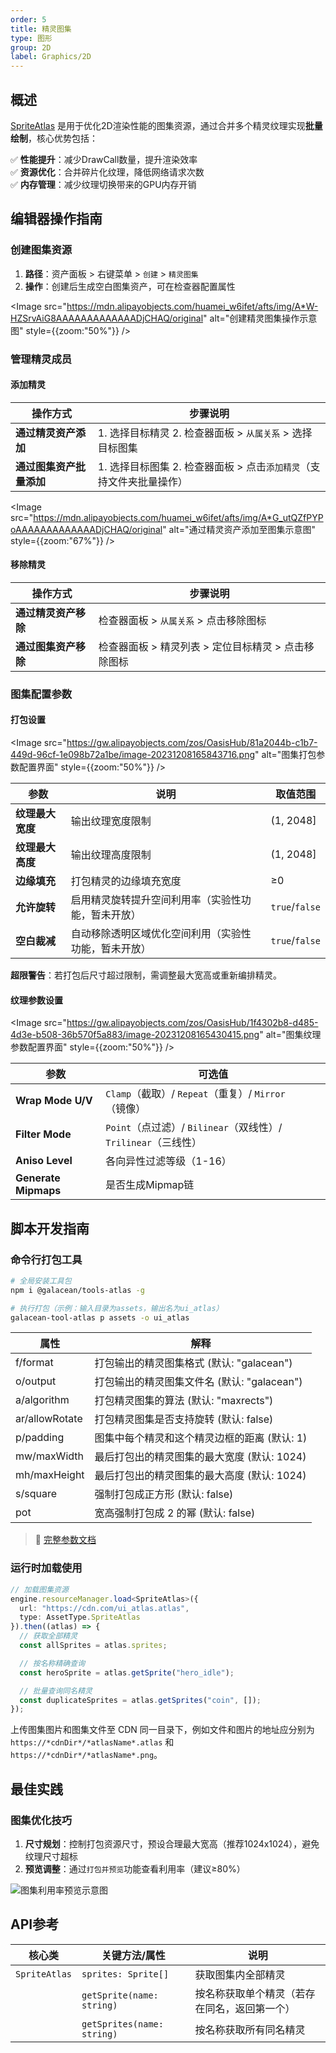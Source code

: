 ```yaml
---
order: 5
title: 精灵图集
type: 图形
group: 2D
label: Graphics/2D
---
```


## 概述
[SpriteAtlas](/apis/core/#SpriteAtlas) 是用于优化2D渲染性能的图集资源，通过合并多个精灵纹理实现**批量绘制**，核心优势包括：

✅ **性能提升**：减少DrawCall数量，提升渲染效率  
✅ **资源优化**：合并碎片化纹理，降低网络请求次数  
✅ **内存管理**：减少纹理切换带来的GPU内存开销

## 编辑器操作指南

### 创建图集资源
1. **路径**：资产面板 > 右键菜单 > `创建` > `精灵图集`
2. **操作**：创建后生成空白图集资产，可在检查器配置属性

<Image src="https://mdn.alipayobjects.com/huamei_w6ifet/afts/img/A*W-HZSrvAiG8AAAAAAAAAAAAADjCHAQ/original" alt="创建精灵图集操作示意图" style={{zoom:"50%"}} />

### 管理精灵成员

#### 添加精灵
| 操作方式                      | 步骤说明                                                                 |
|------------------------------|------------------------------------------------------------------------|
| **通过精灵资产添加**          | 1. 选择目标精灵 2. 检查器面板 > `从属关系` > 选择目标图集          |
| **通过图集资产批量添加**      | 1. 选择目标图集 2. 检查器面板 > 点击`添加精灵`（支持文件夹批量操作）|

<Image 
  src="https://mdn.alipayobjects.com/huamei_w6ifet/afts/img/A*G_utQZfPYPoAAAAAAAAAAAAADjCHAQ/original" 
  alt="通过精灵资产添加至图集示意图"
  style={{zoom:"67%"}} 
/>

#### 移除精灵
| 操作方式                      | 步骤说明                                                                 |
|------------------------------|------------------------------------------------------------------------|
| **通过精灵资产移除**          | 检查器面板 > `从属关系` > 点击移除图标                                  |
| **通过图集资产移除**          | 检查器面板 > 精灵列表 > 定位目标精灵 > 点击移除图标                     |

### 图集配置参数

#### 打包设置
<Image 
  src="https://gw.alipayobjects.com/zos/OasisHub/81a2044b-c1b7-449d-96cf-1e098b72a1be/image-20231208165843716.png" 
  alt="图集打包参数配置界面"
  style={{zoom:"50%"}} 
/>

| 参数                | 说明                                                                 | 取值范围           |
|--------------------|--------------------------------------------------------------------|------------------|
| **纹理最大宽度**    | 输出纹理宽度限制                                                       | (1, 2048]        |
| **纹理最大高度**    | 输出纹理高度限制                                                       | (1, 2048]        |
| **边缘填充**        | 打包精灵的边缘填充宽度                                        | ≥0               |
| **允许旋转**        | 启用精灵旋转提升空间利用率（实验性功能，暂未开放）                            | `true`/`false`   |
| **空白裁减**        | 自动移除透明区域优化空间利用（实验性功能，暂未开放）                          | `true`/`false`   |

<Callout type="warning">**超限警告**：若打包后尺寸超过限制，需调整最大宽高或重新编排精灵。</Callout>

#### 纹理参数设置
<Image 
  src="https://gw.alipayobjects.com/zos/OasisHub/1f4302b8-d485-4d3e-b508-36b570f5a883/image-20231208165430415.png" 
  alt="图集纹理参数配置界面"
  style={{zoom:"50%"}} 
/>

| 参数                   | 可选值                                                                 |
|-----------------------|----------------------------------------------------------------------|
| **Wrap Mode U/V**     | `Clamp`（截取）/ `Repeat`（重复）/ `Mirror`（镜像）                   |
| **Filter Mode**       | `Point`（点过滤）/ `Bilinear`（双线性）/ `Trilinear`（三线性）        |
| **Aniso Level**       | 各向异性过滤等级（1-16）                                              |
| **Generate Mipmaps**  | 是否生成Mipmap链                                                      |

## 脚本开发指南

### 命令行打包工具
```bash
# 全局安装工具包
npm i @galacean/tools-atlas -g

# 执行打包（示例：输入目录为assets，输出名为ui_atlas）
galacean-tool-atlas p assets -o ui_atlas
```

| 属性           | 解释                                         |
| -------------- | -------------------------------------------- |
| f/format       | 打包输出的精灵图集格式 (默认: "galacean")    |
| o/output       | 打包输出的精灵图集文件名 (默认: "galacean")  |
| a/algorithm    | 打包精灵图集的算法 (默认: "maxrects")        |
| ar/allowRotate | 打包精灵图集是否支持旋转 (默认: false)       |
| p/padding      | 图集中每个精灵和这个精灵边框的距离 (默认: 1) |
| mw/maxWidth    | 最后打包出的精灵图集的最大宽度 (默认: 1024)  |
| mh/maxHeight   | 最后打包出的精灵图集的最大高度 (默认: 1024)  |
| s/square       | 强制打包成正方形 (默认: false)               |
| pot            | 宽高强制打包成 2 的幂 (默认: false)          |

> 📘 [完整参数文档](https://github.com/galacean/tools/blob/main/packages/atlas/README.md)

### 运行时加载使用
```typescript
// 加载图集资源
engine.resourceManager.load<SpriteAtlas>({
  url: "https://cdn.com/ui_atlas.atlas",
  type: AssetType.SpriteAtlas
}).then((atlas) => {
  // 获取全部精灵
  const allSprites = atlas.sprites;

  // 按名称精确查询
  const heroSprite = atlas.getSprite("hero_idle"); 

  // 批量查询同名精灵
  const duplicateSprites = atlas.getSprites("coin", []); 
});
```

<Callout type="info">上传图集图片和图集文件至 CDN 同一目录下，例如文件和图片的地址应分别为 `https://*cdnDir*/*atlasName*.atlas` 和 `https://*cdnDir*/*atlasName*.png`。</Callout>

## 最佳实践

### 图集优化技巧
1. **尺寸规划**：控制打包资源尺寸，预设合理最大宽高（推荐1024x1024），避免纹理尺寸超标
2. **预览调整**：通过`打包并预览`功能查看利用率（建议≥80%）

<Image 
  src="https://mdn.alipayobjects.com/huamei_w6ifet/afts/img/A*lyhRSY63HJgAAAAAAAAAAAAADjCHAQ/original" 
  alt="图集利用率预览示意图"
/>

## API参考
| 核心类          | 关键方法/属性                     | 说明                       |
|----------------|---------------------------------|--------------------------|
| `SpriteAtlas`  | `sprites: Sprite[]`            | 获取图集内全部精灵         |
|                | `getSprite(name: string)`      | 按名称获取单个精灵（若存在同名，返回第一个）         |
|                | `getSprites(name: string)`     | 按名称获取所有同名精灵        |